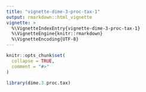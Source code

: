 ```yaml
---
title: "vignette-dime-3-proc-tax-1"
output: rmarkdown::html_vignette
vignette: >
  %\VignetteIndexEntry{vignette-dime-3-proc-tax-1}
  %\VignetteEngine{knitr::rmarkdown}
  %\VignetteEncoding{UTF-8}
---
```


```r
knitr::opts_chunk$set(
  collapse = TRUE,
  comment = "#>"
)
```

```r
library(dime.3.proc.tax)
```
